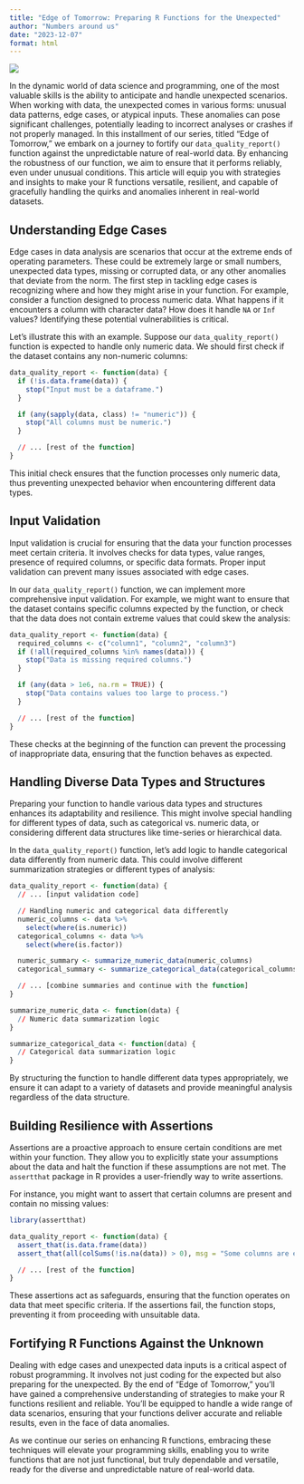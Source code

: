 ```yaml
---
title: "Edge of Tomorrow: Preparing R Functions for the Unexpected"
author: "Numbers around us"
date: "2023-12-07"
format: html
---
```


![](images/edgeoftomorrow.jpg)

In the dynamic world of data science and programming, one of the most valuable skills is the ability to anticipate and handle unexpected scenarios. When working with data, the unexpected comes in various forms: unusual data patterns, edge cases, or atypical inputs. These anomalies can pose significant challenges, potentially leading to incorrect analyses or crashes if not properly managed. In this installment of our series, titled "Edge of Tomorrow," we embark on a journey to fortify our `data_quality_report()` function against the unpredictable nature of real-world data. By enhancing the robustness of our function, we aim to ensure that it performs reliably, even under unusual conditions. This article will equip you with strategies and insights to make your R functions versatile, resilient, and capable of gracefully handling the quirks and anomalies inherent in real-world datasets.

## Understanding Edge Cases

Edge cases in data analysis are scenarios that occur at the extreme ends of operating parameters. These could be extremely large or small numbers, unexpected data types, missing or corrupted data, or any other anomalies that deviate from the norm. The first step in tackling edge cases is recognizing where and how they might arise in your function. For example, consider a function designed to process numeric data. What happens if it encounters a column with character data? How does it handle `NA` or `Inf` values? Identifying these potential vulnerabilities is critical.

Let's illustrate this with an example. Suppose our `data_quality_report()` function is expected to handle only numeric data. We should first check if the dataset contains any non-numeric columns:

```r
data_quality_report <- function(data) {
  if (!is.data.frame(data)) {
    stop("Input must be a dataframe.")
  }

  if (any(sapply(data, class) != "numeric")) {
    stop("All columns must be numeric.")
  }

  // ... [rest of the function]
}
```

This initial check ensures that the function processes only numeric data, thus preventing unexpected behavior when encountering different data types.

## Input Validation

Input validation is crucial for ensuring that the data your function processes meet certain criteria. It involves checks for data types, value ranges, presence of required columns, or specific data formats. Proper input validation can prevent many issues associated with edge cases.

In our `data_quality_report()` function, we can implement more comprehensive input validation. For example, we might want to ensure that the dataset contains specific columns expected by the function, or check that the data does not contain extreme values that could skew the analysis:

```r
data_quality_report <- function(data) {
  required_columns <- c("column1", "column2", "column3")
  if (!all(required_columns %in% names(data))) {
    stop("Data is missing required columns.")
  }

  if (any(data > 1e6, na.rm = TRUE)) {
    stop("Data contains values too large to process.")
  }

  // ... [rest of the function]
}
```

These checks at the beginning of the function can prevent the processing of inappropriate data, ensuring that the function behaves as expected.

## Handling Diverse Data Types and Structures

Preparing your function to handle various data types and structures enhances its adaptability and resilience. This might involve special handling for different types of data, such as categorical vs. numeric data, or considering different data structures like time-series or hierarchical data.

In the `data_quality_report()` function, let's add logic to handle categorical data differently from numeric data. This could involve different summarization strategies or different types of analysis:

```r
data_quality_report <- function(data) {
  // ... [input validation code]

  // Handling numeric and categorical data differently
  numeric_columns <- data %>%
    select(where(is.numeric))
  categorical_columns <- data %>%
    select(where(is.factor))

  numeric_summary <- summarize_numeric_data(numeric_columns)
  categorical_summary <- summarize_categorical_data(categorical_columns)

  // ... [combine summaries and continue with the function]
}

summarize_numeric_data <- function(data) {
  // Numeric data summarization logic
}

summarize_categorical_data <- function(data) {
  // Categorical data summarization logic
}
```

By structuring the function to handle different data types appropriately, we ensure it can adapt to a variety of datasets and provide meaningful analysis regardless of the data structure.

## Building Resilience with Assertions

Assertions are a proactive approach to ensure certain conditions are met within your function. They allow you to explicitly state your assumptions about the data and halt the function if these assumptions are not met. The `assertthat` package in R provides a user-friendly way to write assertions.

For instance, you might want to assert that certain columns are present and contain no missing values:

```r
library(assertthat)

data_quality_report <- function(data) {
  assert_that(is.data.frame(data))
  assert_that(all(colSums(!is.na(data)) > 0), msg = "Some columns are entirely NA.")

  // ... [rest of the function]
}
```

These assertions act as safeguards, ensuring that the function operates on data that meet specific criteria. If the assertions fail, the function stops, preventing it from proceeding with unsuitable data.

## Fortifying R Functions Against the Unknown

Dealing with edge cases and unexpected data inputs is a critical aspect of robust programming. It involves not just coding for the expected but also preparing for the unexpected. By the end of "Edge of Tomorrow," you'll have gained a comprehensive understanding of strategies to make your R functions resilient and reliable. You'll be equipped to handle a wide range of data scenarios, ensuring that your functions deliver accurate and reliable results, even in the face of data anomalies.

As we continue our series on enhancing R functions, embracing these techniques will elevate your programming skills, enabling you to write functions that are not just functional, but truly dependable and versatile, ready for the diverse and unpredictable nature of real-world data.
